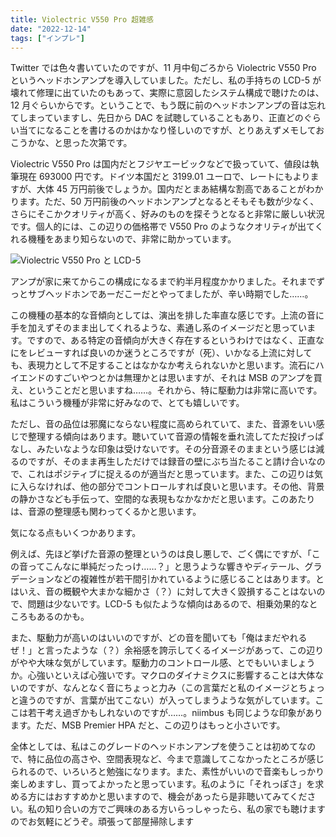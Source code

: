 ```yaml
---
title: Violectric V550 Pro 超雑感
date: "2022-12-14"
tags: ["インプレ"]
---
```


Twitter では色々書いていたのですが、11 月中旬ごろから Violectric V550 Pro というヘッドホンアンプを導入していました。ただし、私の手持ちの LCD-5 が壊れて修理に出ていたのもあって、実際に意図したシステム構成で聴けたのは、12 月ぐらいからです。ということで、もう既に前のヘッドホンアンプの音は忘れてしまっていますし、先日から DAC を試聴していることもあり、正直どのぐらい当てになることを書けるのかはかなり怪しいのですが、とりあえずメモしておこうかな、と思った次第です。

Violectric V550 Pro は国内だとフジヤエービックなどで扱っていて、値段は執筆現在 693000 円です。ドイツ本国だと 3199.01 ユーロで、レートにもよりますが、大体 45 万円前後でしょうか。国内だとまあ結構な割高であることがわかります。ただ、50 万円前後のヘッドホンアンプとなるとそもそも数が少なく、さらにそこかクオリティが高く、好みのものを探そうとなると非常に厳しい状況です。個人的には、この辺りの価格帯で V550 Pro のようなクオリティが出てくれる機種をあまり知らないので、非常に助かっています。

![Violectric V550 Pro と LCD-5](/images/posts/20221214_violectric_v550.jpg)

アンプが家に来てからこの構成になるまで約半月程度かかりました。それまでずっとサブヘッドホンであーだこーだとやってましたが、辛い時期でした……。

この機種の基本的な音傾向としては、演出を排した率直な感じです。上流の音に手を加えずそのまま出してくれるような、素通し系のイメージだと思っています。ですので、ある特定の音傾向が大きく存在するというわけではなく、正直なにをレビューすれば良いのか迷うところですが（死）、いかなる上流に対しても、表現力として不足することはなかなか考えられないかと思います。流石にハイエンドのすごいやつとかは無理かとは思いますが、それは MSB のアンプを買え、ということだと思いますね……。それから、特に駆動力は非常に高いです。私はこういう機種が非常に好みなので、とても嬉しいです。

ただし、音の品位は邪魔にならない程度に高められていて、また、音源をいい感じで整理する傾向はあります。聴いていて音源の情報を垂れ流してただ投げっぱなし、みたいなような印象は受けないです。その分音源そのままという感じは減るのですが、そのまま再生しただけでは録音の壁にぶち当たること請け合いなので、これはポジティブに捉えるのが適当だと思っています。また、この辺りは気に入らなければ、他の部分でコントロールすれば良いと思います。その他、背景の静かさなども手伝って、空間的な表現もなかなかだと思います。このあたりは、音源の整理感も関わってくるかと思います。

気になる点もいくつかあります。

例えば、先ほど挙げた音源の整理というのは良し悪しで、ごく偶にですが、「この音ってこんなに単純だったっけ……？」と思うような響きやディテール、グラデーションなどの複雑性が若干間引かれているように感じることはあります。とはいえ、音の概観や大まかな細かさ（？）に対して大きく毀損することはないので、問題は少ないです。LCD-5 も似たような傾向はあるので、相乗効果的なところもあるのかも。

また、駆動力が高いのはいいのですが、どの音を聞いても「俺はまだやれるぜ！」と言ったような（？）余裕感を誇示してくるイメージがあって、この辺りがやや大味な気がしています。駆動力のコントロール感、とでもいいましょうか。心強いといえば心強いです。マクロのダイナミクスに影響することは大体ないのですが、なんとなく音にちょっと力み（この言葉だと私のイメージとちょっと違うのですが、言葉が出てこない）が入ってしまうような気がしています。ここは若干考え過ぎかもしれないのですが……。niimbus も同じような印象があります。ただ、MSB Premier HPA だと、この辺りはもっと小さいです。

全体としては、私はこのグレードのヘッドホンアンプを使うことは初めてなので、特に品位の高さや、空間表現など、今まで意識してこなかったところが感じられるので、いろいろと勉強になります。また、素性がいいので音楽もしっかり楽しめますし、買ってよかったと思っています。私のように「それっぽさ」を求める方にはおすすめかと思いますので、機会があったら是非聴いてみてください。私の知り合いの方でご興味のある方いらっしゃったら、私の家でも聴けますのでお気軽にどうぞ。頑張って部屋掃除します
